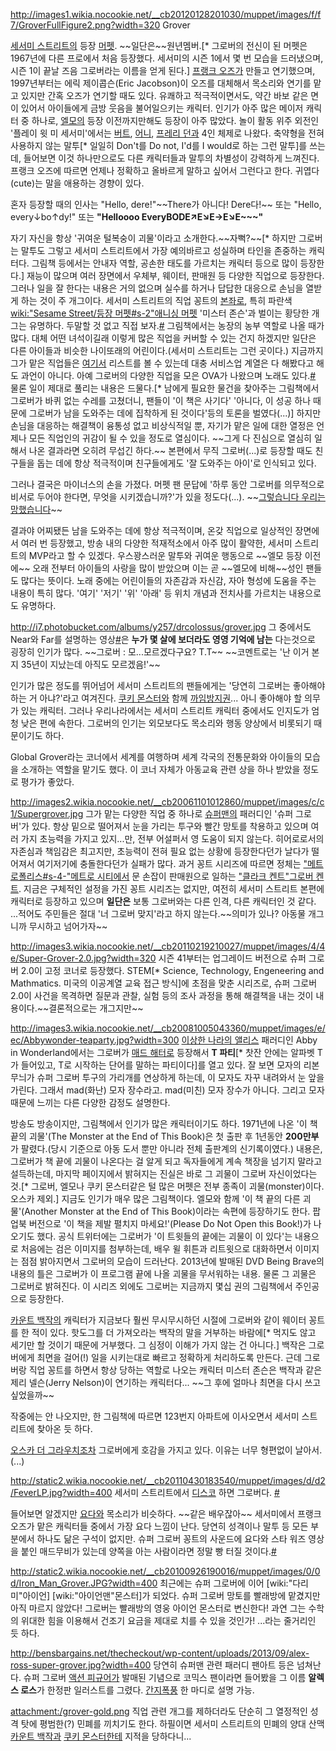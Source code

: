 http://images1.wikia.nocookie.net/__cb20120128201030/muppet/images/f/f7/GroverFullFigure2.png?width=320
Grover

[[세서미 스트리트]]의 등장 [[머펫]]. ~~일단은~~원년멤버.[* 그로버의 전신이 된 머펫은 1967년에 다른 프로에서 처음 등장했다. 세서미의 시즌 1에서 몇 번 모습을 드러냈으며, 시즌 1이 끝날 즈음 그로버라는 이름을 얻게 된다.] [[프랭크 오즈]]가 만들고 연기했으며, 1997년부터는 에릭 제이콥슨(Eric Jacobson)이 오즈를 대체해서 목소리와 연기를 맡고 있지만 간혹 오즈가 연기할 때도 있다. 유쾌하고 적극적이면서도, 약간 바보 같은 면이 있어서 아이들에게 금방 웃음을 불어일으키는 캐릭터. 인기가 아주 많은 메이저 캐릭터 중 하나로, [[엘모]]의 등장 이전까지만해도 등장이 아주 많았다. 놀이 활동 위주 외전인 '플레이 윗 미 세서미'에서는 [[버트]], [[어니]], [[프레리 던]]과 4인 체제로 나왔다. 축약형을 전혀 사용하지 않는 말투[* 일일히 Don't를 Do not, I'd를 I would로 하는 그런 말투]를 쓰는데, 들어보면 이것 하나만으로도 다른 캐릭터들과 말투의 차별성이 강력하게 느껴진다. 프랭크 오즈에 따르면 언제나 정확하고 올바르게 말하고 싶어서 그런다고 한다. 귀엽다(cute)는 말을 애용하는 경향이 있다.

혼자 등장할 때의 인사는 "Hello, dere!"~~There가 아니다! Dere다!~~ 또는 "Hello, every↓bo↑dy!" 또는 '''"Helloooo EveryBODE↗E↘E→E↘E~~~"'''

자기 자신을 항상 '귀여운 털복숭이 괴물'이라고 소개한다.~~자뻑?~~[* 하지만 그로버는 말투도 그렇고 세서미 스트리트에서 가장 예의바르고 성실하며 타인을 존중하는 캐릭터다. 그림책 등에서는 안내자 역할, 공손한 태도를 가르치는 캐릭터 등으로 많이 등장한다.] 재능이 많으며 여러 장면에서 우체부, 웨이터, 판매원 등 다양한 직업으로 등장한다. 그러나 일을 잘 한다는 내용은 거의 없으며 실수를 하거나 답답한 대응으로 손님을 열받게 하는 것이 주 개그이다. 세서미 스트리트의 직업 꽁트의 [[본좌]]로, 특히 파란색 [[wiki:"Sesame Street/등장 머펫#s-2"애니싱 머펫]]  '미스터 존슨'과 벌이는 황당한 개그는 유명하다. 두말할 것 없고 직접 보자.[http://youtu.be/5TJznmLsZAs #] 그림책에서는 농장의 농부 역할로 나올 때가 많다. 대체 어떤 녀석이길래 이렇게 많은 직업을 커버할 수 있는 건지 하겠지만 일단은 다른 아이들과 비슷한 나이또래의 어린이다.(세서미 스트리트는 그런 곳이다.) 지금까지 그가 맡은 직업들은 [http://muppet.wikia.com/wiki/Grover%27s_Jobs 여기서] 리스트를 볼 수 있는데 대충 서비스업 계열은 다 해봤다고 해도 과언이 아니다. 아예 그로버의 다양한 직업을 모은 OVA가 나왔으며 노래도 있다.[http://youtu.be/81QOjg74WxU #] 물론 일이 제대로 풀리는 내용은 드물다.[* 남에게 필요한 물건을 찾아주는 그림책에서 그로버가 바퀴 없는 수레를 고쳤더니, 팬들이 '이 책은 사기다' '아니다, 이 성공 하나 때문에 그로버가 남을 도와주는 데에 집착하게 된 것이다'등의 토론을 벌였다(...)] 하지만 손님을 대응하는 해결책이 융통성 없고 비상식적일 뿐, 자기가 맡은 일에 대한 열정은 언제나 모든 직업인의 귀감이 될 수 있을 정도로 열심이다. ~~그게 다 진심으로 열심히 일해서 나온 결과라면 오히려 무섭긴 하다.~~ 본편에서 무직 그로버(...)로 등장할 때도 친구들을 돕는 데에 항상 적극적이며 친구들에게도 '잘 도와주는 아이'로 인식되고 있다.

그러나 결국은 마이너스의 손을 가졌다. 머펫 팬 문답에 '하루 동안 그로버를 의무적으로 비서로 두어야 한다면, 무엇을 시키겠습니까?'가 있을 정도다(...). ~~[[그렇습니다 우리는 망했습니다]]~~

결과야 어찌됐든 남을 도와주는 데에 항상 적극적이며, 온갖 직업으로 일상적인 장면에서 여러 번 등장했고, 방송 내의 다양한 적재적소에서 아주 많이 활약한, 세서미 스트리트의 MVP라고 할 수 있겠다. 우스꽝스러운 말투와 귀여운 행동으로 ~~엘모 등장 이전에~~ 오래 전부터 아이들의 사랑을 많이 받았으며 이는 곧 ~~엘모에 비해~~성인 팬들도 많다는 뜻이다. 노래 중에는 어린이들의 자존감과 자신감, 자아 형성에 도움을 주는 내용이 특히 많다. '여기' '저기' '위' '아래' 등 위치 개념과 전치사를 가르치는 내용으로도 유명하다. 

http://i7.photobucket.com/albums/y257/drcolossus/grover.jpg
그 중에서도 Near와 Far를 설명하는 영상[http://youtu.be/iZhEcRrMA-M #]은 '''누가 몇 살에 보더라도 영영 기억에 남는''' 다는것으로 굉장히 인기가 많다. ~~그로버 : 모...모르겠다구요? T.T~~ ~~코멘트로는 '난 이거 본 지 35년이 지났는데 아직도 모르겠음!'~~

인기가 많은 정도를 뛰어넘어 세서미 스트리트의 팬들에게는 '당연히 그로버는 좋아해야 하는 거 아냐?'라고 여겨진다. [[쿠키 몬스터]]와 함께 [[까임방지권]]... 아니 좋아해야 할 의무가 있는 캐릭터. 그러나 우리나라에서는 세서미 스트리트 캐릭터 중에서도 인지도가 엄청 낮은 편에 속한다. 그로버의 인기는 외모보다도 목소리와 행동 양상에서 비롯되기 때문이기도 하다.

Global Grover라는 코너에서 세계를 여행하며 세계 각국의 전통문화와 아이들의 모습을 소개하는 역할을 맡기도 했다. 이 코너 자체가 아동교육 관련 상을 하나 받았을 정도로 평가가 좋았다.

http://images2.wikia.nocookie.net/__cb20061101012860/muppet/images/c/c1/Supergrover.jpg
그가 맡는 다양한 직업 중 하나로 [[슈퍼맨]]의 패러디인 '슈퍼 그로버'가 있다. 항상 밑으로 떨어져서 눈을 가리는 투구와 빨간 망토를 착용하고 있으며 여러 가지 초능력을 가지고 있지...만, 전부 어설퍼서 영 도움이 되지 않는다. 히어로로서의 자존심과 책임감은 최고지만, 초능력이 전혀 필요 없는 상황에 등장한다던가 날다가 떨어져서 여기저기에 충돌한다던가 실패가 많다. 과거 꽁트 시리즈에 따르면 정체는 [["메트로폴리스#s-4-"메트로 시티]]에서 문 손잡이 판매원으로 일하는 [["클라크 켄트"그로버 켄트]].  지금은 구체적인 설정을 가진 꽁트 시리즈는 없지만, 여전히 세서미 스트리트 본편에 캐릭터로 등장하고 있으며 '''일단은''' 보통 그로버와는 다른 인격, 다른 캐릭터인 것 같다. ...적어도 주민들은 절대 '너 그로버 맞지'라고 하지 않는다.~~의미가 있나? 아동물 개그니까 무시하고 넘어가자~~

http://images3.wikia.nocookie.net/__cb20110219210027/muppet/images/4/4e/Super-Grover-2.0.jpg?width=320
시즌 41부터는 업그레이드 버전으로 슈퍼 그로버 2.0이 고정 코너로 등장했다. STEM[* Science, Technology, Engeneering and Mathmatics. 미국의 이공계열 교육 접근 방식]에 초점을 맞춘 시리즈로, 슈퍼 그로버 2.0이 사건을 목격하면 질문과 관찰, 실험 등의 조사 과정을 통해 해결책을 내는 것이 내용이다.~~결론적으로는 개그지만~~

http://images3.wikia.nocookie.net/__cb20081005043360/muppet/images/e/ec/Abbywonder-teaparty.jpg?width=300
[[이상한 나라의 앨리스]] 패러디인 Abby in Wonderland에서는 그로버가 [[매드 해터]]로 등장해서 '''T 파티'''[* 찻잔 안에는 알파벳 T가 들어있고, T로 시작하는 단어를 말하는 파티이다]를 열고 있다. 잘 보면 모자의 리본 무늬가 슈퍼 그로버 투구의 가리개를 연상하게 하는데, 이 모자도 자꾸 내려와서 눈 앞을 가린다. 그래서 mad(화난) 모자 장수라고. mad(미친) 모자 장수가 아니다. 그리고 모자 때문에 느끼는 다른 다양한 감정도 설명한다.

방송도 방송이지만, 그림책에서 인기가 많은 캐릭터이기도 하다. 1971년에 나온 '이 책 끝의 괴물'(The Monster at the End of This Book)은 첫 출판 후 1년동안 '''200만부'''가 팔렸다.(당시 기준으로 아동 도서 뿐만 아니라 전체 출판계의 신기록이였다.) 내용은, 그로버가 책 끝에 괴물이 나온다는 걸 알게 되고 독자들에게 계속 책장을 넘기지 말라고 설득하는데, 마지막 페이지에서 밝혀지는 진실은 바로 그 괴물이 그로버 자신이었다는 것.[* 그로버, 엘모나 쿠키 몬스터같은 털 많은 머펫은 전부 종족이 괴물(monster)이다. 오스카 제외.] 지금도 인기가 매우 많은 그림책이다. 엘모와 함께 '이 책 끝의 다른 괴물'(Another Monster at the End of This Book)이라는 속편에 등장하기도 한다. 팝업북 버전으로 '이 책을 제발 펼치지 마세요!'(Please Do Not Open this Book!)가 나오기도 했다. 공식 트위터에는 그로버가 '이 트윗들의 끝에는 괴물이 이 있다'는 내용으로 처음에는 검은 이미지를 첨부하는데, 배우 윌 휘튼과 리트윗으로 대화하면서 이미지는 점점 밝아지면서 그로버의 모습이 드러난다. 2013년에 발매된 DVD Being Brave의 내용의 틀은 그로버가 이 프로그램 끝에 나올 괴물을 무서워하는 내용. 물론 그 괴물은 그로버로 밝혀진다. 이 시리즈 외에도 그로버는 지금까지 몇십 권의 그림책에서 주인공으로 등장한다.

[[카운트 백작]]의 캐릭터가 지금보다 훨씬 무시무시하던 시절에 그로버와 같이 웨이터 꽁트를 한 적이 있다. 핫도그를 더 가져오라는 백작의 말을 거부하는 바람에[* 먹지도 않고 세기만 할 것이기 때문에 거부했다. 그 심정이 이해가 가지 않는 건 아니다.] 백작은 그로버에게 최면을 걸어(!) 일을 시키는대로 빠르고 정확하게 처리하도록 만든다. 근데 그로버랑 직업 꽁트를 하면서 항상 당하는 역할로 나오는 캐릭터 미스터 존슨은 백작과 같은 제리 넬슨(Jerry Nelson)이 연기하는 캐릭터다... ~~그 후에 얼마나 최면을 다시 쓰고 싶었을까~~

작중에는 안 나오지만, 한 그림책에 따르면 123번지 아파트에 이사오면서 세서미 스트리트에 찾아온 듯 하다.

[[오스카 더 그라우치]]조차 그로버에게 호감을 가지고 있다. 이유는 너무 형편없이 날아서.(...)

http://static2.wikia.nocookie.net/__cb20110430183540/muppet/images/d/d2/FeverLP.jpg?width=400
세서미 스트리트에서 [[디스코]] 하면 그로버다. [http://www.sesamestreet.org/videos#media/video_812d679c-0d2b-41b3-85c2-8ce4809f6b48 #]

들어보면 알겠지만 [[요다]]와 목소리가 비슷하다. ~~같은 배우잖아~~ 세서미에서 프랭크 오즈가 맡은 캐릭터들 중에서 가장 요다 느낌이 난다. 당연히 성격이나 말투 등 모든 부분에서 하나도 닮은 구석이 없지만. 슈퍼 그로버 꽁트의 사운드에 요다와 스타 워즈 영상을 붙인 매드무비가 있는데 양쪽을 아는 사람이라면 정말 빵 터질 것이다.[http://youtu.be/pEfi_-7B1Es #]

http://static2.wikia.nocookie.net/__cb20100926190016/muppet/images/0/0d/Iron_Man_Grover.JPG?width=400
최근에는 슈퍼 그로버에 이어 [wiki:"다리미"아이언] [wiki:"아이언맨"몬스터]가 되었다. 슈퍼 그로버 망토를 빨래방에 맡겼지만 아직 마르지 않았다! 그로버는 빨래방의 영웅 아이언 몬스터로 변신한다! 과연 그는 수학의 위대한 힘을 이용해서 건조기 요금을 제대로 치를 수 있을 것인가! ...라는 줄거리인 듯 하다.

http://bensbargains.net/thecheckout/wp-content/uploads/2013/09/alex-ross-super-grover.jpg?width=400
당연히 슈퍼맨 관련 패러디 팬아트 등은 넘쳐난다. 슈퍼 그로버 [[액션 피규어]]가 발매된 기념으로 코믹스 팬이라면 들어봤을 그 이름 '''알렉스 로스'''가 한정판 일러스트를 그렸다. [[간지폭풍]] 한 마디로 설명 가능.

attachment:/grover-gold.png
직업 관련 개그를 제하더라도 단순히 그 열정적인 성격 탓에 평범한(?) 민폐를 끼치기도 한다. 하필이면 세서미 스트리트의 민폐의 양대 산맥 [[카운트 백작]]과 [[쿠키 몬스터]]한테 지적을 당하다니...
